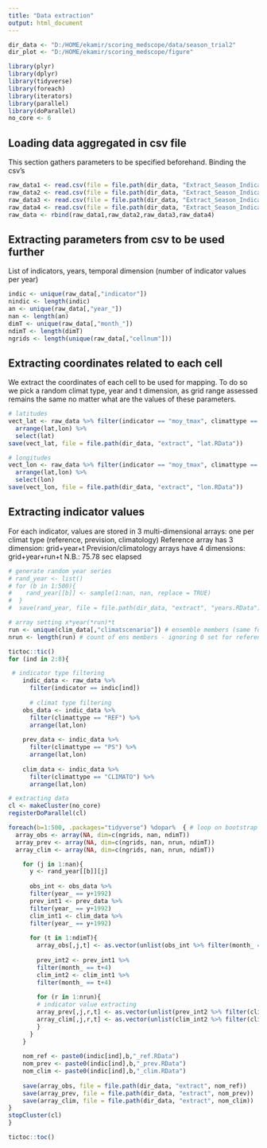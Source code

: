 ---
title: "Data extraction"
output: html_document
---

```{r setup, include=FALSE, echo=FALSE}
dir_data <- "D:/HOME/ekamir/scoring_medscope/data/season_trial2" 
dir_plot <- "D:/HOME/ekamir/scoring_medscope/figure" 

library(plyr)
library(dplyr)
library(tidyverse)
library(foreach)
library(iterators)
library(parallel)
library(doParallel)
no_core <- 6
```

## Loading data aggregated in csv file

This section gathers parameters to be specified beforehand.
Binding the csv's

```{r data loading, echo=FALSE}
raw_data1 <- read.csv(file = file.path(dir_data, "Extract_Season_Indicators_FR8_pmt541m_1993_1998.csv"), header = TRUE, sep = ",")
raw_data2 <- read.csv(file = file.path(dir_data, "Extract_Season_Indicators_FR8_pmt541m_1999_2004.csv"), header = TRUE, sep = ",")
raw_data3 <- read.csv(file = file.path(dir_data, "Extract_Season_Indicators_FR8_pmt541m_2005_2009.csv"), header = TRUE, sep = ",")
raw_data4 <- read.csv(file = file.path(dir_data, "Extract_Season_Indicators_FR8_pmt541m_2010_2016.csv"), header = TRUE, sep = ",")
raw_data <- rbind(raw_data1,raw_data2,raw_data3,raw_data4)
```

## Extracting parameters from csv to be used further

List of indicators, years, temporal dimension (number of indicator values per year)

```{r indicators, echo=FALSE}
indic <- unique(raw_data[,"indicator"])
nindic <- length(indic)
an <- unique(raw_data[,"year_"])
nan <- length(an)
dimT <- unique(raw_data[,"month_"]) 
ndimT <- length(dimT)
ngrids <- length(unique(raw_data[,"cellnum"]))
```
## Extracting coordinates related to each cell
We extract the coordinates of each cell to be used for mapping. To do so we pick a random climat type, year and t dimension, as grid range assessed remains the same no matter what are the values of these parameters.
```{r, echo=FALSE}
# latitudes
vect_lat <- raw_data %>% filter(indicator == "moy_tmax", climattype == "REF", year_ == 2000, month_ == 5) %>% 
  arrange(lat,lon) %>%
  select(lat)
save(vect_lat, file = file.path(dir_data, "extract", "lat.RData"))

# longitudes
vect_lon <- raw_data %>% filter(indicator == "moy_tmax", climattype == "REF", year_ == 2000, month_ == 5) %>% 
  arrange(lat,lon) %>%
  select(lon)
save(vect_lon, file = file.path(dir_data, "extract", "lon.RData"))

```
## Extracting indicator values
For each indicator, values are stored in 3 multi-dimensional arrays: one per climat type (reference, prevision, climatology)
Reference array has 3 dimension: grid+year+t
Prevision/climatology arrays have 4 dimensions: grid+year+run+t
N.B.: 75.78 sec elapsed
```{r, echo=FALSE}

# generate random year series
# rand_year <- list()
# for (b in 1:500){
#    rand_year[[b]] <- sample(1:nan, nan, replace = TRUE) 
#  }
#  save(rand_year, file = file.path(dir_data, "extract", "years.RData"))

# array setting x*year(*run)*t
run <- unique(clim_data[,"climatscenario"]) # ensemble members (same for climato and prevision)
nrun <- length(run) # count of ens members - ignoring 0 set for reference only

tictoc::tic() 
for (ind in 2:8){

 # indicator type filtering
    indic_data <- raw_data %>% 
      filter(indicator == indic[ind])
    
      # climat type filtering
    obs_data <- indic_data %>% 
      filter(climattype == "REF") %>% 
      arrange(lat,lon)
    
    prev_data <- indic_data %>% 
      filter(climattype == "PS") %>%
      arrange(lat,lon)
    
    clim_data <- indic_data %>% 
      filter(climattype == "CLIMATO") %>% 
      arrange(lat,lon)

# extracting data
cl <- makeCluster(no_core)
registerDoParallel(cl)

foreach(b=1:500, .packages="tidyverse") %dopar%  { # loop on bootstrap samples
  array_obs <- array(NA, dim=c(ngrids, nan, ndimT))
  array_prev <- array(NA, dim=c(ngrids, nan, nrun, ndimT))
  array_clim <- array(NA, dim=c(ngrids, nan, nrun, ndimT))

    for (j in 1:nan){
      y <- rand_year[[b]][j]
      
      obs_int <- obs_data %>% 
      filter(year_ == y+1992) 
      prev_int1 <- prev_data %>% 
      filter(year_ == y+1992) 
      clim_int1 <- clim_data %>% 
      filter(year_ == y+1992) 
      
      for (t in 1:ndimT){
        array_obs[,j,t] <- as.vector(unlist(obs_int %>% filter(month_ == t+4) %>% select(indicatorvalue)))
        
        prev_int2 <- prev_int1 %>% 
        filter(month_ == t+4) 
        clim_int2 <- clim_int1 %>% 
        filter(month_ == t+4) 
 
        for (r in 1:nrun){
        # indicator value extracting
        array_prev[,j,r,t] <- as.vector(unlist(prev_int2 %>% filter(climatscenario == r) %>% select(indicatorvalue)))
        array_clim[,j,r,t] <- as.vector(unlist(clim_int2 %>% filter(climatscenario == r) %>% select(indicatorvalue)))
        }
      }
    }
  
    nom_ref <- paste0(indic[ind],b,"_ref.RData")
    nom_prev <- paste0(indic[ind],b,"_prev.RData")
    nom_clim <- paste0(indic[ind],b,"_clim.RData")
    
    save(array_obs, file = file.path(dir_data, "extract", nom_ref))
    save(array_prev, file = file.path(dir_data, "extract", nom_prev))
    save(array_clim, file = file.path(dir_data, "extract", nom_clim))
} 
stopCluster(cl)
}

tictoc::toc()

```
